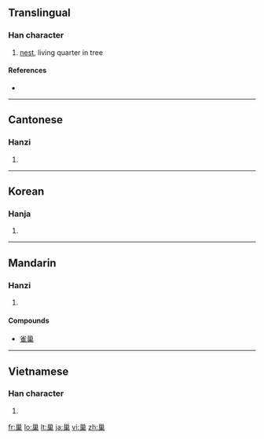{{also|巣}}
==Translingual==

===Han character===
{{Han char|rn=47|rad=巛|as=08|sn=11|four=3290<sub>4</sub>|canj=女女田木 (VVWD)}}

# [[nest]], living quarter in tree

====References====
* {{Han ref|kx=0324.170|dkj=08696|dj=0625.090|hdz=21098.090|uh=5DE2|ud=24034|bh=B15F|bd=45407}}

----

==Cantonese==

===Hanzi===
{{yue-hanzi|jyut=|y=chau4}}

# {{defn|Cantonese|sort=巛08}}

----

==Korean==

===Hanja===
{{ko-hanja|hangeul=소|rv=so|mr=so}}

# {{defn|Korean|sort=巛08}}

----

==Mandarin==

===Hanzi===
{{cmn-hanzi|pin=[[cháo]] ([[chao2]])|wg=ch'ao<sup>2</sup>}}

# {{defn|Mandarin|sort=巛08}}

====Compounds====
* [[雀巢]]

----

==Vietnamese==

===Han character===
{{vi-hantu|[[sào]]|rs=巛08}}

# {{defn|Vietnamese|sort=巛08}}

[[fr:巢]]
[[lo:巢]]
[[lt:巢]]
[[ja:巢]]
[[vi:巢]]
[[zh:巢]]